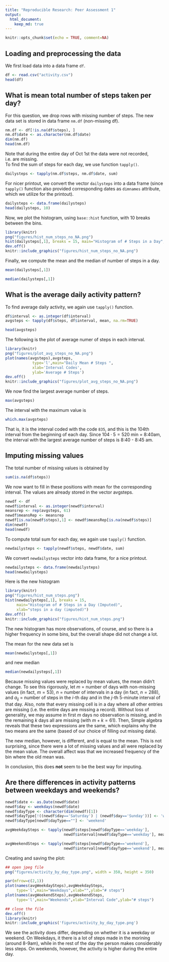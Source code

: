 ```yaml
---
title: "Reproducible Research: Peer Assessment 1"
output: 
  html_document:
    keep_md: true
---
```


```r
knitr::opts_chunk$set(echo = TRUE, comment=NA)
```


## Loading and preprocessing the data
We first load data into a data frame `df`.
```r
df <- read.csv("activity.csv")
head(df)
```



## What is mean total number of steps taken per day?
For this question, we drop rows with missing number of steps. The new data set is stored in data frame `nm.df` (non-missing df).
```r
nm.df <- df[!is.na(df$steps), ]
nm.df$date <- as.character(nm.df$date)
dim(nm.df)
head(nm.df)
```
Note that during the entire day of Oct 1st the data were not recorded, i.e. are missing. <br>
To find the sum of steps for each day, we use function `tapply()`. 
```r


dailysteps <- tapply(nm.df$steps, nm.df$date, sum)
```
For nicer printout, we convert the vector `dailysteps` into a data frame (since `tapply()` function also provided corresponding dates as `dimnames` attribute, which we utilize for the printout).
```r
dailysteps <- data.frame(dailysteps)
head(dailysteps, 10)

```
\newpage
Now, we plot the histogram, using `base::hist` function, with 10 breaks between the bins.

```r
library(knitr)
png("figures/hist_num_steps_no_NA.png")
hist(dailysteps[,1], breaks = 15, main="Histogram of # Steps in a Day", xlab="steps in a day")
dev.off()
knitr::include_graphics("figures/hist_num_steps_no_NA.png")
```
Finally, we compute the mean and the median of number of steps in a day.
```r
mean(dailysteps[,1])

median(dailysteps[,1])
```

## What is the average daily activity pattern?

To find average daily activity, we again use `tapply()` function.
```r
df$interval <- as.integer(df$interval)
avgsteps <- tapply(df$steps, df$interval, mean, na.rm=TRUE)

head(avgsteps)
```
The following is the plot of average numer of steps in each interval.
```r
library(knitr)
png("figures/plot_avg_steps_no_NA.png")
plot(names(avgsteps),avgsteps,
            type='l',main="Daily Mean # Steps ",
            xlab='Interval Codes',
            ylab='Average # Steps')
dev.off()
knitr::include_graphics("figures/plot_avg_steps_no_NA.png")
```

We now find the largest average number of steps.
```r
max(avgsteps)
```
The interval with the maximum value is 
```r
which.max(avgsteps)
```
That is, it is the interval coded with the code `835`, and this is the 104th interval from the beginning of each day. Since $104\cdot 5 = 520$ min =  8:40am, the interval with the largest average number of steps is 8:40 - 8:45 am.

## Imputing missing values
The total number of missing values is obtained by
```r
sum(is.na(df$steps))
```

We now want to fill in these positions with mean for the corresponding interval. The values are already stored in the vector avgsteps. 
```r
newdf <- df
newdf$interval <- as.integer(newdf$interval)
meansrep <- rep(avgsteps, 61)
newdf$meansRep <- meansrep
newdf[is.na(newdf$steps),1] <- newdf$meansRep[is.na(newdf$steps)]
dim(newdf)
head(newdf)
```
To compute total sum for each day, we again use `tapply()` function.
```r
newdailysteps <- tapply(newdf$steps, newdf$date, sum)
```
We convert `newdailysteps` vector into data frame, for a nice printout.
```r
newdailysteps <- data.frame(newdailysteps)
head(newdailysteps)
```
Here is the new histogram
```r
library(knitr)
png("figures/hist_num_steps.png")
hist(newdailysteps[,1], breaks = 15, 
     main="Histogram of # Steps in a Day (Imputed)",
     xlab="steps in a day (imputed)")
dev.off()
knitr::include_graphics("figures/hist_num_steps.png")
```
The new histogram has more observations, of course, and so there is a higher frequency in some bins, but the overall shape did not change a lot. <br>

The mean for the new data set is
```r
mean(newdailysteps[,1])
```
and new median
```r
median(newdailysteps[,1])

```

Because missing values were replaced by mean values, the mean didn't change. To see this rigorously, let $m$ = number of days with non-missing values (in fact, $m=53$), $n$ = number of intervals in a day (in fact, $n=288$), and $a_{ij}$ = number of steps in the $i$-th day and in the $j$-th 5-minute interval of that day. Also, note that every missing cell is in a day where all other entries are missing (i.e. the entire days are missing a record). Without loss of generality, we may assume in first $m$ days no observation is missing, and in the remaining $k$ days all are missing (with $m+k=61$). Then, 
\begin{align}
\text{old mean} &= {1\over m} \sum_{i=1}^m \sum_{j=1}^k a_{ij} \\
\text{and} \\
\text{new mean} &= {1\over m+k} \left(\sum_{i=1}^m \sum_{j=1}^n a_{ij} + k \sum_{j=1}^m \left({1\over m} \sum_{i=1}^n a_{ij} \right)\right)
\end{align}
Simple algebra reveals that these two expressions are the same, which explains why the two means are the same (based of our choice of filling out missing data).

The new median, however, is different, and is equal to the mean. This is not surprising, since there were a lot of missing values and all were replaced by the mean value. The overall affect was that we increased frequency of the bin where the old mean was. 

In conclusion, this does **not** seem to be the best way for imputing.


## Are there differences in activity patterns between weekdays and weekends?
```r
newdf$date <- as.Date(newdf$date)
newdf$day <- weekdays(newdf$date)
newdf$dayType <- character(dim(newdf)[1])
newdf$dayType[!((newdf$day=='Saturday') | (newdf$day=='Sunday'))] <- 'weekday'
newdf$dayType[newdf$dayType==""] <- 'weekend'
```
```r
avgWeekdaySteps <- tapply(newdf$steps[newdf$dayType=='weekday'], 
                          newdf$interval[newdf$dayType=='weekday'], mean)

avgWeekendSteps <- tapply(newdf$steps[newdf$dayType=='weekend'], 
                          newdf$interval[newdf$dayType=='weekend'], mean)

```
Creating and saving the plot:
```r
## open jpeg file
png("figures/activity_by_day_type.png", width = 350, height = 350)

par(mfrow=c(2,1))
plot(names(avgWeekdaySteps),avgWeekdaySteps, 
     type='l',main="Weekdays",xlab="",ylab="# steps")
plot(names(avgWeekendSteps),avgWeekendSteps, 
     type='l',main="Weekends",xlab="Interval Code",ylab="# steps")

## close the file
dev.off()
library(knitr)
knitr::include_graphics('figures/activity_by_day_type.png')
``` 
We see the activity does differ, depending on whether it is a weekday or weekend. On Weekdays, it there is a lot of steps made in the morining (around 8-9am), while in the rest of the day the person makes considerably less steps. On weekends, however, the activity is higher during the entire day. 



